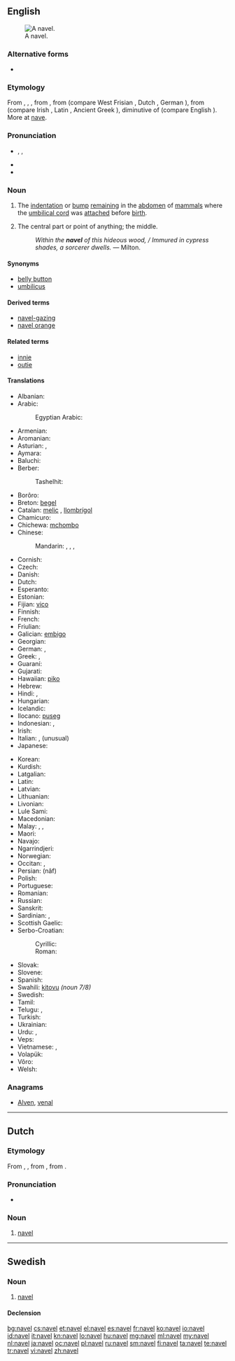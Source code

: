 ==English==
{{wikipedia}}
[[Image:Ombelico Femminile.jpg|thumb|A navel.]]

===Alternative forms===
* {{l|en|navil}} {{qualifier|obsolete}}

===Etymology===
From {{etyl|enm}}, {{term|navel|lang=enm}}, {{term|navele|lang=enm}}, from {{etyl|ang}} {{term|nafela|lang=ang}}, from {{etyl|gem-pro|en}} {{recons|nabalô|lang=gem-pro}} (compare West Frisian {{term|nâle|lang=fy}}, Dutch {{term|navel|lang=nl}}, German {{term|Nabel|lang=de}}), from {{etyl|ine-pro|en}} {{recons|h₃nobʰilos|lang=ine-pro}} (compare Irish {{term|imleac|lang=ga}}, Latin {{term|umbilicus|lang=la}}, Ancient Greek {{term|ὀμφαλός||tr=omphalós|lang=grc}}), diminutive of {{recons|h₃nobʰ-|lang=ine-pro}} (compare English {{term|nave|lang=en}}). More at [[nave]].

===Pronunciation===
* {{enPR|nā'vəl}}, {{IPA|/ˈneɪvəl/}}, {{X-SAMPA|/"neIv@l/}}
* {{rhymes|eɪvəl}}
* {{homophones|naval}}

===Noun===
{{en-noun}}

# {{anatomy}} The [[indentation]] or [[bump]] [[remain]]ing in the [[abdomen]] of [[mammal]]s where the [[umbilical cord]] was [[attach]]ed before [[birth]].
# The central part or point of anything; the middle.
#: ''Within the '''navel''' of this hideous wood, / Immured in cypress shades, a sorcerer dwells.'' &mdash; Milton.

====Synonyms====
* [[belly button]] {{qualifier|colloquial}}
* [[umbilicus]]

====Derived terms====
* [[navel-gazing]]
* [[navel orange]]

====Related terms====
* [[innie]]
* [[outie]]

====Translations====
{{trans-top|remnant of umbilical cord}}
* Albanian: {{t-|sq|kërthizë|f}}
* Arabic: {{t-|ar|سرة|f|alt=سُرّة|tr=súrra}}
*: Egyptian Arabic: {{tø|arz|سرة|f|tr=sora|sc=Arab}}
* Armenian: {{t-|hy|պորտ|tr=port}}
* Aromanian: {{t-|rup|buric}}
* Asturian: {{t-|ast|embeligru|m}}, {{t-|ast|ombligu|m}}
* Aymara: {{t-|ay|kururu}}
* Baluchi: {{tø|bal|ناپگ|tr=nápag}}
* Berber:
*: Tashelhit: {{tø|shi|abuḍ|m}}
* Borôro: {{tø|bor|künabo}}
* Breton: [[begel]]
* Catalan: [[melic]] {{m}}, [[llombrígol]] {{m}}
* Chamicuro: {{tø|ccc|mocho}}
* Chichewa: [[mchombo]]
* Chinese:
*: Mandarin: {{t|cmn|肚臍|sc=Hani}},  {{t|cmn|肚脐|tr=dùqí|sc=Hani}},  {{t-|cmn|臍|sc=Hani}},  {{t-|cmn|脐|tr=qí|sc=Hani}}
* Cornish: {{t-|kw|begel|m}}
* Czech: {{t+|cs|pupek|m}}
* Danish: {{t-|da|navle|c}}
* Dutch: {{t+|nl|navel|m}}
* Esperanto: {{t-|eo|umbiliko}}
* Estonian: {{t+|et|naba}}
* Fijian: [[vico]]
* Finnish: {{t+|fi|napa}}
* French: {{t+|fr|nombril|m}}
* Friulian: {{tø|fur|umbričon}}
* Galician: [[embigo]] {{m}}
* Georgian: {{t-|ka|ჭიპი|tr=čʻipi|sc=Geor}}
* German: {{t+|de|Bauchnabel|m}}, {{t+|de|Nabel|m}}
* Greek: {{t+|el|ομφαλός|m|tr=omfalós}},  {{qualifier|colloquial}} {{t+|el|αφαλός|m|tr=afalós}}
* Guaraní: {{t|gn|puru'â}}
* Gujarati: {{t+|gu|નાભિ|sc=Gujr|tr=nābhi}}
* Hawaiian: [[piko]]
* Hebrew: {{t+|he|טבור|tr=tabúr|sc=Hebr}}
* Hindi: {{t-|hi|नाभि|f|tr=nābhi}}, {{t-|hi|नाफ़|f|tr=nāf}}
* Hungarian: {{t+|hu|köldök}}
* Icelandic: {{t+|is|nafli|m}}
* Ilocano: [[puseg]]
* Indonesian: {{t+|id|pusat}}, {{t+|id|pusar}}
* Irish: {{t-|ga|imleac|f}}
* Italian: {{t+|it|ombelico|m}}, (unusual) {{t-|it|onfalo|m}}
* Japanese: {{t+|ja|臍|tr=[[へそ]], heso}}
{{trans-mid}}
* Korean: {{t+|ko|배꼽|tr=baekkop}}
* Kurdish: {{t+|ku|navik|f}}
* Latgalian: {{tø|ltg|pupona}}
* Latin: {{t-|la|umbilicus|m}}
* Latvian: {{t-|lv|naba}}
* Lithuanian: {{t-|lt|bamba}}
* Livonian: {{tø|liv|nabā}}
* Lule Sami: {{tø|smj|náhpe}}
* Macedonian: {{t-|mk|папок|m}}
* Malay: {{t-|ms|pusat}}, {{t-|ms|pusar}}, {{t-|ms|pusar}}
* Maori: {{t-|mi|pito}}
* Navajo: {{tø|nv|atsʼééʼ}}
* Ngarrindjeri: {{tø|nay|pulanggi}}
* Norwegian: {{t-|no|navle|m}}
* Occitan: {{t+|oc|embonilh}}, {{t+|oc|monilh}}
* Persian: {{fa-Arab|[[ناف]]}} (nâf)
* Polish: {{t+|pl|pępek|m}}
* Portuguese: {{t+|pt|umbigo|m}}
* Romanian: {{t+|ro|buric|n}}
* Russian: {{t+|ru|пупок|m|tr=pupók}}
* Sanskrit: {{t-|sa|नाभि|f|tr=nābhi}}
* Sardinian: {{t-|sc|imbílicu}}, {{t-|sc|imbírigu}}
* Scottish Gaelic: {{t-|gd|imleag|f}}
* Serbo-Croatian:
*: Cyrillic: {{t-|sh|пупак|alt=пу̏пак|m|sc=Cyrl}}
*: Roman: {{t-|sh|pupak|alt=pȕpak|m}}
* Slovak: {{t-|sk|pupok|m}}
* Slovene: {{t+|sl|popek|m|alt=pópek}}
* Spanish: {{t+|es|ombligo|m}}
* Swahili: [[kitovu]] ''(noun 7/8)''
* Swedish: {{t-|sv|navel|c}}
* Tamil: {{t+|ta|தொப்புள்|tr=toppul}}
* Telugu: {{t+|te|నాభి|tr=nAbhi}}, {{t+|te|బొడ్డు|tr=boDDu}}
* Turkish: {{t+|tr|göbek}}
* Ukrainian: {{t-|uk|пупок|m|tr=pupók}}
* Urdu: {{t-|ur|نابھی|f|tr=nābhi}}, {{t-|ur|ناف|f|tr=nāf}}
* Veps: {{tø|vep|naba}}
* Vietnamese: {{t+|vi|rốn}},  {{t+|vi|rún}}
* Volapük: {{t-|vo|numbril}}
* Võro: {{tø|vro|naba}}
* Welsh: {{t-|cy|bogail}}
{{trans-bottom}}

===Anagrams===
* [[Alven#English|Alven]], [[venal#English|venal]]

----

==Dutch==

===Etymology===
From {{etyl|dum|nl}} {{term|navele|lang=dum}}, {{term|navel|lang=dum}}, from {{etyl|odt|nl}} {{recons|navalo|lang=odt}}, from {{etyl|gem-pro|nl}} {{recons|nabalô|lang=gem-pro}}.

===Pronunciation===
* {{audio|Nl-navel.ogg|audio}}

===Noun===
{{nl-noun|m|navels|naveltje}}

# [[#English|navel]]

----

==Swedish==
{{wikipedia|lang=sv}}

===Noun===
{{sv-noun|g=c}}

# [[#English|navel]]

====Declension====
{{sv-noun-irreg-c|navel|naveln|navlar|navlarna}}

[[bg:navel]]
[[cs:navel]]
[[et:navel]]
[[el:navel]]
[[es:navel]]
[[fr:navel]]
[[ko:navel]]
[[io:navel]]
[[id:navel]]
[[it:navel]]
[[kn:navel]]
[[lo:navel]]
[[hu:navel]]
[[mg:navel]]
[[ml:navel]]
[[my:navel]]
[[nl:navel]]
[[ja:navel]]
[[oc:navel]]
[[pl:navel]]
[[ru:navel]]
[[sm:navel]]
[[fi:navel]]
[[ta:navel]]
[[te:navel]]
[[tr:navel]]
[[vi:navel]]
[[zh:navel]]
